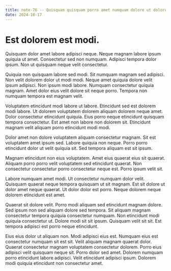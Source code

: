 ```yaml
---
title: note-76 -- Quisquam quisquam porro amet numquam dolore ut dolorem.
date: 2024-10-17
---
```


# Est dolorem est modi.

Quisquam dolor amet labore adipisci neque. Neque magnam labore ipsum quiquia ut amet. Consectetur sed non numquam.
Adipisci tempora dolor ipsum. Non ut quisquam neque velit consectetur.

Quiquia non quisquam labore sed modi. Sit numquam magnam sed adipisci. Non velit dolorem dolor ut modi modi. Neque amet
quiquia dolore velit ipsum adipisci. Non ipsum modi labore. Numquam consectetur quiquia magnam. Amet dolor eius velit
dolore sit neque porro. Tempora non numquam tempora est magnam velit.

Voluptatem etincidunt modi labore ut labore. Etincidunt sed est dolorem modi labore. Ut dolorem voluptatem dolorem
aliquam dolorem neque amet. Dolor consectetur etincidunt quiquia. Eius porro neque etincidunt quisquam tempora
consectetur. Est amet non labore non dolorem sit. Etincidunt magnam velit aliquam porro etincidunt modi modi.

Dolor amet non dolore voluptatem aliquam consectetur magnam. Sit est voluptatem amet ipsum sed. Labore quiquia non
neque. Porro porro etincidunt dolor ut velit quiquia sit. Sed tempora aliquam est sit ipsum.

Magnam etincidunt non eius voluptatem. Amet eius quaerat eius sit quaerat. Aliquam porro porro velit voluptatem sed
etincidunt quaerat. Non consectetur consectetur porro consectetur neque est. Porro ipsum velit sit.

Labore numquam amet modi. Ut consectetur numquam dolor velit. Quisquam quaerat neque tempora quisquam ut sit magnam. Est
sit dolore ut dolor amet neque quaerat. Ut dolor dolor est porro. Neque dolorem neque dolorem etincidunt est amet.

Quaerat sit dolore velit. Porro modi aliquam sed etincidunt magnam dolore. Sed ipsum non sed aliquam dolore sed tempora.
Sit aliquam magnam consectetur tempora quiquia consectetur numquam. Non etincidunt modi quiquia consectetur ut. Dolore
modi sit sit ipsum. Quisquam velit sit sit. Est tempora adipisci est porro neque etincidunt.

Eius eius dolor ut aliquam non. Modi adipisci eius est. Numquam eius est consectetur numquam sit est sit. Velit aliquam
magnam quaerat dolor. Quaerat consectetur magnam voluptatem consectetur dolorem. Porro eius adipisci velit quisquam
neque sit. Porro dolor sed amet. Dolorem numquam porro etincidunt labore adipisci. Velit etincidunt adipisci ipsum.
Dolorem modi quiquia etincidunt non consectetur amet.
